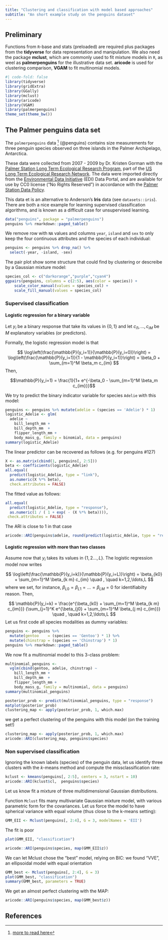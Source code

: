 ```yaml
---
title: "Clustering and classification with model based approaches" 
subtitle: "An short example study on the penguins dataset"
---
```


## Preliminary {.unnumbered}

Functions from `R`-base and stats (preloaded) are required plus packages from the **tidyverse** for data representation and manipulation. We also need the package **mclust**, which are commonly used to fit mixture models in `R`, as weel as **palmerpenguins** for the illustrative data set. **aricode** is used for clustering comparison, **VGAM** to fit multinomial models.

```r
#| code-fold: false
library(tidyverse)
library(gridExtra)
library(GGally)
library(mclust)
library(aricode)
library(VGAM)
library(palmerpenguins)
theme_set(theme_bw())
```

## The Palmer penguins data set

The  `palmerpenguins` data [^1] (@penguins) contains size measurements for three penguin species observed on three islands in the Palmer Archipelago, Antarctica. 

These data were collected from 2007 - 2009 by Dr. Kristen Gorman with the [Palmer Station Long Term Ecological Research Program](https://pal.lternet.edu/), part of the [US Long Term Ecological Research Network](https://lternet.edu/). The data were imported directly from the [Environmental Data Initiative](https://environmentaldatainitiative.org/) (EDI) Data Portal, and are available for use by CC0 license ("No Rights Reserved") in accordance with the [Palmer Station Data Policy](https://pal.lternet.edu/data/policies). 

This data et is an alternative to Anderson's **Iris** data (see `datasets::iris`). There are both a nice example for learning supervised classification algorithms, and is known as a difficult case for unsupervised learning.

[^1]: [more to read here](https://allisonhorst.github.io/palmerpenguins/)

```r
data("penguins", package = "palmerpenguins")
penguins %>% rmarkdown::paged_table()
```

We remove row with `NA` values and columns `year`, `island` and `sex` to only keep the four continuous attributes and the species of each individual:

```r
penguins <- penguins %>% drop_na() %>% 
  select(-year, -island, -sex)

```

The pair plot show some structure that could find by clustering or descreibe by a Gaussian mixture model: 

```r

species_col <- c("darkorange","purple","cyan4")
ggpairs(penguins, columns = c(2:5), aes(color = species)) + 
    scale_color_manual(values = species_col) +
    scale_fill_manual(values = species_col)
```

### Supervised classification 

#### Logistic regression for a binary variable

Let $y_i$ be a binary response that take its values in $\{0,1\}$ and let $c_{i1}, \ldots, c_{iM}$ be $M$ explanatory variables (or predictors).

Formally, the logistic regression model is that

$$
 \log\left(\frac{\mathbb{P}(y_i=1)}{\mathbb{P}(y_i=0)}\right) = \log\left(\frac{\mathbb{P}(y_i=1)}{1 - \mathbb{P}(y_i=1)}\right) 
 = \beta_0 + \sum_{m=1}^M \beta_m c_{im}
$$
Then,

$$\mathbb{P}(y_i=1) = \frac{1}{1+ e^{-\beta_0 -  \sum_{m=1}^M \beta_m c_{im}}}$$

We try to predict the binary indicator variable for species `Adelie` with this model:

```r
penguins <- penguins %>% mutate(adelie = (species == 'Adelie') * 1) 
logistic_Adelie <- glm(
  adelie ~ 
    bill_length_mm + 
    bill_depth_mm  + 
    flipper_length_mm + 
    body_mass_g, family = binomial, data = penguins)
summary(logistic_Adelie)

```

The linear predictor can be recovered as follows (e.g. for penguins #127)

```r
X <- as.matrix(cbind(1, penguins[, 2:5]))
beta <- coefficients(logistic_Adelie)
all.equal(
  predict(logistic_Adelie, type = "link"), 
  as.numeric(X %*% beta),
  check.attributes = FALSE)
```
The fitted value as follows:

```r
all.equal(
  predict(logistic_Adelie, type = "response"),
  as.numeric(1 / ( 1 + exp( - (X %*% beta)))),
 check.attributes = FALSE)
```

The ARI is close to 1 in that case

```r
aricode::ARI(penguins$adelie, round(predict(logistic_Adelie, type = "response")))
```

#### Logistic regression with more than two classes

Assume now that $y_i$ takes its values in $\{1,2\ldots,L\}$.
The logistic regression model now writes


$$ \log\left(\frac{\mathbb{P}(y_i=k)}{\mathbb{P}(y_i=L)}\right) 
= \beta_{k0} +  \sum_{m=1}^M \beta_{k m} c_{im} \quad , \quad k=1,2,\ldots,L
$$
where we set, for instance, $\beta_{L0}=\beta_{L1}=\ldots=\beta_{LM}=0$ for identifiabilty reason. Then,

$$
 \mathbb{P}(y_i=k) = \frac{e^{\beta_{k0} +  \sum_{m=1}^M \beta_{k m} c_{im}}}
 {\sum_{j=1}^K e^{\beta_{j0} +  \sum_{m=1}^M \beta_{j m} c_{im}}}
 \quad , \quad k=1,2,\ldots,L
$$
Let us first code all species modalities as dummy variables:

```r
penguins <- penguins %>% 
  mutate(gentoo    = (species == 'Gentoo') * 1) %>% 
  mutate(chinstrap = (species == 'Chinstrap') * 1) 
penguins %>% rmarkdown::paged_table()
```

We now fit a multinomial model to this 3-class problem:

```r
multinomial_penguins <- 
  vglm(cbind(gentoo, adelie, chinstrap) ~ 
    bill_length_mm + 
    bill_depth_mm  + 
    flipper_length_mm + 
    body_mass_g, family = multinomial, data = penguins)
summary(multinomial_penguins)
```

```r
posterior_prob <- predict(multinomial_penguins, type = "response")
matplot(posterior_prob)
clustering_map <- apply(posterior_prob, 1, which.max)
```

we get a perfect clustering of the penguins with this model (on the training set!)

```r
clustering_map <- apply(posterior_prob, 1, which.max)
aricode::ARI(clustering_map, penguins$species)
```


### Non supervised classification

Ignoring the known labels (species) of the penguin data, let us identify three clusters with the $k$-means method and compute the missclassification rate:

```r
kclust <- kmeans(penguins[, 2:5], centers = 3, nstart = 10)
aricode::ARI(kclust$cl,  penguins$species)
```

Let us know fit a mixture of three multidimensional Gaussian distributions.

Function `Mclust` fits many multivariate Gaussian mixture model, with various parametric form for the covariances. Let us force the model to have spherical variance with equal volume (thus close to the k-means setting):

```r
GMM_EII <- Mclust(penguins[, 2:4], G = 3, modelNames = 'EII')
```

The fit is poor

```r
plot(GMM_EII, "classification")
```

```r
aricode::ARI(penguins$species, map(GMM_EII$z))
```

We can let Mclust chose the "best" model, relying on BIC: we found "VVE", an ellipsoidal model with equal orientation 

```r
GMM_best <- Mclust(penguins[, 2:4], G = 3)
plot(GMM_best, "classification")
summary(GMM_best, parameters = TRUE)
```


We get an almost perfect clustering with the MAP: 

```r
aricode::ARI(penguins$species, map(GMM_best$z))
```

## References {-}

